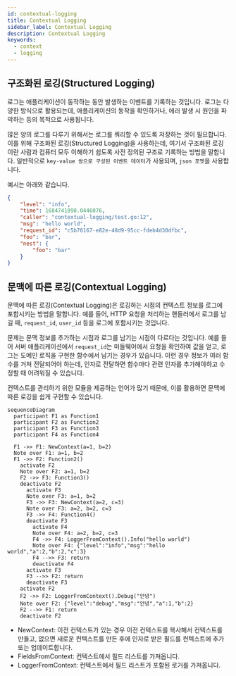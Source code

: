 ```yaml
---
id: contextual-logging
title: Contextual Logging
sidebar_label: Contextual Logging
description: Contextual Logging
keywords:
  - context
  - logging
---
```


## 구조화된 로깅(Structured Logging)

로그는 애플리케이션이 동작하는 동안 발생하는 이벤트를 기록하는 것입니다. 로그는 다양한 방식으로 활용되는데, 애플리케이션의 동작을 확인하거나, 에러 발생 시 원인을 파악하는 등의 목적으로 사용됩니다.

많은 양의 로그를 다루기 위해서는 로그를 쿼리할 수 있도록 저장하는 것이 필요합니다. 이를 위해 구조화된 로깅(Structured Logging)을 사용하는데, 여기서 구조화된 로깅이란 사람과 컴퓨터 모두 이해하기 쉽도록 사전 정의된 구조로 기록하는 방법을 말합니다. 일반적으로 `key-value 쌍으로 구성된 이벤트 데이터`가 사용되며, `json 포멧`을 사용합니다.

예시는 아래와 같습니다.

```json
{
	"level": "info",
	"time": 1684741898.0446076,
	"caller": "contextual-logging/test.go:12",
	"msg": "hello world",
	"request_id": "c5b76167-e82e-48d9-95cc-fdeb4d30dfbc",
	"foo": "bar",
	"nest": {
		"foo": "bar"
	}
}
```

## 문맥에 따른 로깅(Contextual Logging)

문맥에 따른 로깅(Contextual Logging)은 로깅하는 시점의 컨텍스트 정보를 로그에 포함시키는 방법을 말합니다. 예를 들어, HTTP 요청을 처리하는 핸들러에서 로그를 남길 때, `request_id`, `user_id` 등을 로그에 포함시키는 것입니다.

문제는 문맥 정보를 추가하는 시점과 로그를 남기는 시점이 다르다는 것입니다. 예를 들어 서버 애플리케이션에서 `request_id`는 미들웨어에서 요청을 확인하여 값을 얻고, 로그는 도메인 로직을 구현한 함수에서 남기는 경우가 있습니다. 이런 경우 정보가 여러 함수를 거쳐 전달되어야 하는데, 인자로 전달하면 함수마다 관련 인자를 추가해야하고 수정할 때 어려워질 수 있습니다.

컨텍스트를 관리하기 위한 모듈을 제공하는 언어가 많기 때문에, 이를 활용하면 문맥에 따른 로깅을 쉽게 구현할 수 있습니다.

```mermaid
sequenceDiagram
  participant F1 as Function1
  participant F2 as Function2
  participant F3 as Function3
  participant F4 as Function4

  F1 ->> F1: NewContext(a=1, b=2)
  Note over F1: a=1, b=2
  F1 ->> F2: Function2()
    activate F2
    Note over F2: a=1, b=2
    F2 ->> F3: Function3()
    deactivate F2
      activate F3
      Note over F3: a=1, b=2
      F3 ->> F3: NewContext(a=2, c=3)
      Note over F3: a=2, b=2, c=3
      F3 ->> F4: Function4()
      deactivate F3
        activate F4
        Note over F4: a=2, b=2, c=3
        F4 ->> F4: LoggerFromContext().Info("hello world")
        Note over F4: {"level":"info","msg":"hello world","a":2,"b":2,"c":3}
        F4 -->> F3: return
        deactivate F4
      activate F3
      F3 -->> F2: return
      deactivate F3
    activate F2
    F2 ->> F2: LoggerFromContext().Debug("안녕")
    Note over F2: {"level":"debug","msg":"안녕","a":1,"b":2}
    F2 -->> F1: return
    deactivate F2
```

- NewContext: 이전 컨텍스트가 있는 경우 이전 컨텍스트를 복사해서 컨텍스트를 만들고, 없으면 새로운 컨텍스트를 만든 후에 인자로 받은 필드를 컨텍스트에 추가 또는 업데이트합니다.
- FieldsFromContext: 컨텍스트에서 필드 리스트를 가져옵니다.
- LoggerFromContext: 컨텍스트에서 필드 리스트가 포함된 로거를 가져옵니다.
